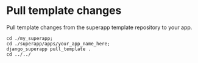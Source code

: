 # Pull template changes

Pull template changes from the superapp template repository to your app.

```shell
cd ./my_superapp;
cd ./superapp/apps/your_app_name_here;
django_superapp pull_template .
cd ../../
```


